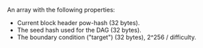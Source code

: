 An array with the following properties:
  - Current block header pow-hash (32 bytes).
  - The seed hash used for the DAG (32 bytes).
  - The boundary condition ("target") (32 bytes), 2^256 / difficulty.

